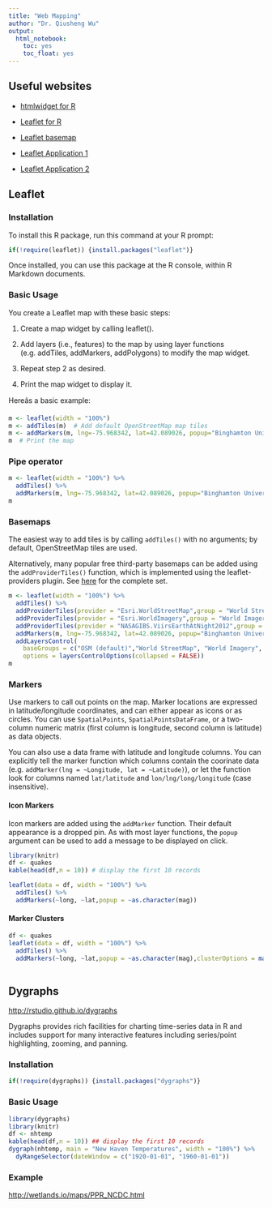 ```yaml
---
title: "Web Mapping"
author: "Dr. Qiusheng Wu"
output: 
  html_notebook: 
    toc: yes
    toc_float: yes
---
```


## Useful websites

 * [htmlwidget for R](http://www.htmlwidgets.org/showcase_leaflet.html)
 
 * [Leaflet for R](https://rstudio.github.io/leaflet/)
 
 * [Leaflet basemap](http://leaflet-extras.github.io/leaflet-providers/preview/)
 
 * [Leaflet Application 1](http://wetlands.io/maps/hometown.html)
 
 * [Leaflet Application 2](http://wetlands.io/maps/connectivity.html)
 
 
## Leaflet

### Installation

To install this R package, run this command at your R prompt:
```r
if(!require(leaflet)) {install.packages("leaflet")}
```

Once installed, you can use this package at the R console, within R Markdown documents.


### Basic Usage

You create a Leaflet map with these basic steps:

1. Create a map widget by calling leaflet().

2. Add layers (i.e., features) to the map by using layer functions (e.g. addTiles, addMarkers, addPolygons) to modify the map widget.

3. Repeat step 2 as desired.

4. Print the map widget to display it.

Hereâs a basic example:

```r
m <- leaflet(width = "100%")
m <- addTiles(m)  # Add default OpenStreetMap map tiles
m <- addMarkers(m, lng=-75.968342, lat=42.089026, popup="Binghamton University")
m  # Print the map
```


### Pipe operator

```r
m <- leaflet(width = "100%") %>%
  addTiles() %>%
  addMarkers(m, lng=-75.968342, lat=42.089026, popup="Binghamton University")
m
```


### Basemaps
The easiest way to add tiles is by calling `addTiles()` with no arguments; by default, OpenStreetMap tiles are used.

Alternatively, many popular free third-party basemaps can be added using the `addProviderTiles()` function, which is implemented using the leaflet-providers plugin. See [here](http://leaflet-extras.github.io/leaflet-providers/preview/index.html) for the complete set. 
```r
m <- leaflet(width = "100%") %>%
  addTiles() %>%
  addProviderTiles(provider = "Esri.WorldStreetMap",group = "World StreetMap") %>%
  addProviderTiles(provider = "Esri.WorldImagery",group = "World Imagery") %>%
  addProviderTiles(provider = "NASAGIBS.ViirsEarthAtNight2012",group = "Nighttime Imagery") %>%
  addMarkers(m, lng=-75.968342, lat=42.089026, popup="Binghamton University") %>%
  addLayersControl(
    baseGroups = c("OSM (default)","World StreetMap", "World Imagery", "Nighttime Imagery"),
    options = layersControlOptions(collapsed = FALSE))
m
```

### Markers

Use markers to call out points on the map. Marker locations are expressed in latitude/longitude coordinates, and can either appear as icons or as circles. You can use `SpatialPoints`, `SpatialPointsDataFrame`, or a two-column numeric matrix (first column is longitude, second column is latitude) as data objects.

You can also use a data frame with latitude and longitude columns. You can explicitly tell the marker function which columns contain the coorinate data (e.g. `addMarker(lng = ~Longitude, lat = ~Latitude)`), or let the function look for columns named `lat/latitude` and `lon/lng/long/longitude` (case insensitive).

#### Icon Markers
Icon markers are added using the `addMarker` function. Their default appearance is a dropped pin. As with most layer functions, the `popup` argument can be used to add a message to be displayed on click.

```r
library(knitr)
df <- quakes 
kable(head(df,n = 10)) # display the first 10 records

leaflet(data = df, width = "100%") %>% 
  addTiles() %>%
  addMarkers(~long, ~lat,popup = ~as.character(mag))
```

#### Marker Clusters

```r
df <- quakes 
leaflet(data = df, width = "100%") %>% 
  addTiles() %>%
  addMarkers(~long, ~lat,popup = ~as.character(mag),clusterOptions = markerClusterOptions())
  
```


## Dygraphs

<http://rstudio.github.io/dygraphs>

Dygraphs provides rich facilities for charting time-series data in R and includes support for many interactive features including series/point highlighting, zooming, and panning.

### Installation
```r
if(!require(dygraphs)) {install.packages("dygraphs")}
```

### Basic Usage

```r
library(dygraphs)
library(knitr)
df <- nhtemp
kable(head(df,n = 10)) ## display the first 10 records
dygraph(nhtemp, main = "New Haven Temperatures", width = "100%") %>% 
  dyRangeSelector(dateWindow = c("1920-01-01", "1960-01-01"))

```

### Example

<http://wetlands.io/maps/PPR_NCDC.html>

